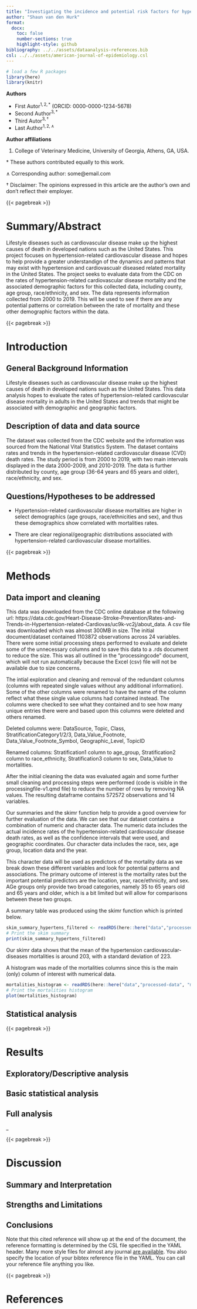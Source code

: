 ```yaml
---
title: "Investigating the incidence and potential risk factors for hypertension-related mortalities in adults in the United States."
author: "Shaun van den Hurk"
format:
  docx:
    toc: false
    number-sections: true
    highlight-style: github
bibliography: ../../assets/dataanalysis-references.bib
csl: ../../assets/american-journal-of-epidemiology.csl
---
```









```r
# load a few R packages
library(here)
library(knitr)
```



**Authors**  

* First Autor$^{1,2,*}$ (ORCID: 0000-0000-1234-5678) 
* Second Author$^{3, *}$
* Third Autor$^{3, \dagger}$
* Last Author$^{1, 2, \land}$ 

**Author affiliations**  

1. College of Veterinary Medicine, University of Georgia, Athens, GA, USA.


$*$ These authors contributed equally to this work.

$\land$ Corresponding author: some@email.com

$\dagger$ Disclaimer: The opinions expressed in this article are the
author's own and don't reflect their employer.


{{< pagebreak >}}



# Summary/Abstract
Lifestyle diseases such as cardiovascular disease make up the highest causes of death in developed nations such as the United States. This project focuses on hypertension-related cardiovascular disease and hopes to help provide a greater understandign of the dynamics and patterns that may exist with hypertension and cardiovascualr diseased related mortality in the United States.
The project seeks to evaluate data from the CDC on the rates of hypertension-related cardiovascular disease mortality and the associated demographic factors for this collected data, including county, age group, race/ethnicity, and sex. The data represents information collected from 2000 to 2019. This will be used to see if there are any potential patterns or correlation between the rate of mortality and these other demographic factors within the data. 




{{< pagebreak >}}


# Introduction 

## General Background Information

Lifestyle diseases such as cardiovascular disease make up the highest causes of death in developed nations such as the United States. This data analysis hopes to evaluate the rates of hypertension-related cardiovascular disease mortality in adults in the United States and trends that might be associated with demographic and geographic factors. 





## Description of data and data source

The dataset was collected from the CDC website and the information was sourced from the National Vital Statistics System. The dataset contains rates and trends in the hypertension-related cardiovascular disease (CVD) death rates. The study period is from 2000 to 2019, with two main intervals displayed in the data 2000-2009, and 2010-2019. The data is further distributed by county, age group (36-64 years and 65 years and older), race/ethnicity, and sex.



## Questions/Hypotheses to be addressed

- Hypertension-related cardiovascular disease mortalities are higher in select demographics (age groups, race/ethnicities and sex), and thus these demographics show correlated with mortalities rates.

- There are clear regional/geographic distributions associated with hypertension-related cardiovascular disease mortalities. 



{{< pagebreak >}}


# Methods 







## Data import and cleaning

This data was downloaded from the CDC online database at the following url: https://data.cdc.gov/Heart-Disease-Stroke-Prevention/Rates-and-Trends-in-Hypertension-related-Cardiovas/uc9k-vc2j/about_data. A csv file was downloaded which was almost 300MB in size. The initial document/dataset contained 1103872 observations across 24 variables. There were some initial processing steps performed to evaluate and delete some of the unnecessary columns and to save this data to a .rds document to reduce the size. This was all outlined in the "processingcode" document, which will not run automatically because the Excel (csv) file will not be available due to size concerns.

The intial exploration and cleaning and removal of the redundant columns (columns with repeated single values without any additional information). Some of the other columns were renamed to have the name of the column reflect what these single value columns had contained instead. The columns were checked to see what they contained and to see how many unique entries there were and based upon this columns were deleted and others renamed.

Deleted columns were: DataSource, Topic, Class, StratificationCategory1/2/3, Data_Value_Footnote, Data_Value_Footnote_Symbol, Geographic_Level, TopicID

Renamed columns: 
Stratification1 column to age_group, Stratification2 column to race_ethnicity, Stratification3 column to sex, Data_Value to mortalities.


After the initial cleaning the data was evaluated again and some further small cleaning and processing steps were performed (code is visible in the processingfile-v1.qmd file) to reduce the number of rows by removing NA values. The resulting dataframe contains 572572 observations and 14 variables.

Our summaries and the skimr function help to provide a good overview for further evaluation of the data. 
We can see that our dataset contains a combination of numeric and character data. 
The numeric data includes the actual incidence rates of the hypertension-related cardiovascular disease death rates, as well as the confidence intervals that were used, and geographic coordinates.
Our character data includes the race, sex, age group, location data and the year.

This character data will be used as predictors of the mortality data as we break down these different variables and look for potential patterns and associations. The primary outcome of interest is the mortality rates but the important potential predictors are the location, year, race/ethnicity, and sex. AGe groups only provide two broad categories, namely 35 to 65 years old and 65 years and older, which is a bit limited but will allow for comparisons between these two groups.

A summary table was produced using the skimr function which is printed below.


```r
skim_summary_hypertens_filtered <- readRDS(here::here("data","processed-data", "skim_summary_hypertens_filtered.rds"))
# Print the skim summary
print(skim_summary_hypertens_filtered)

```


Our skimr data shows that the mean of the hypertension cardiovascular-diseases mortalities is around 203, with a standard deviation of 223.

A histogram was made of the mortalities columns since this is the main (only) column of interest with numerical data.

```r
mortalities_histogram <- readRDS(here::here("data","processed-data", "mortalities_histogram.rds"))
# Print the mortalities histogram
plot(mortalities_histogram)
```

## Statistical analysis



{{< pagebreak >}}


# Results

## Exploratory/Descriptive analysis




## Basic statistical analysis



## Full analysis

_


{{< pagebreak >}}


# Discussion

## Summary and Interpretation


## Strengths and Limitations


## Conclusions


Note that this cited reference will show up at the end of the document, the reference formatting is determined by the CSL file specified in the YAML header. Many more style files for almost any journal [are available](https://www.zotero.org/styles). You also specify the location of your bibtex reference file in the YAML. You can call your reference file anything you like.


{{< pagebreak >}}

# References



